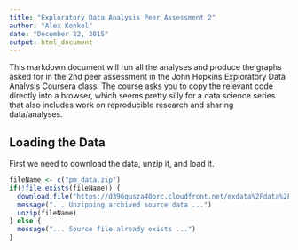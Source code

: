 ```yaml
---
title: "Exploratory Data Analysis Peer Assessment 2"
author: "Alex Konkel"
date: "December 22, 2015"
output: html_document
---
```


This markdown document will run all the analyses and produce the graphs asked for in the 2nd peer assessment in the John Hopkins Exploratory Data Analysis Coursera class.  The course asks you to copy the relevant code directly into a browser, which seems pretty silly for a data science series that also includes work on reproducible research and sharing data/analyses.  

## Loading the Data
First we need to download the data, unzip it, and load it.
``` r
fileName <- c("pm_data.zip")
if(!file.exists(fileName)) {
  download.file("https://d396qusza40orc.cloudfront.net/exdata%2Fdata%2FNEI_data.zip", fileName)
  message("... Unzipping archived source data ...")
  unzip(fileName)
} else {
  message("... Source file already exists ...")
}

```
